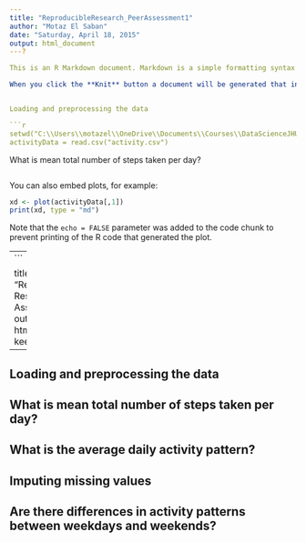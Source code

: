 ```yaml
---
title: "ReproducibleResearch_PeerAssessment1"
author: "Motaz El Saban"
date: "Saturday, April 18, 2015"
output: html_document
---?

This is an R Markdown document. Markdown is a simple formatting syntax for authoring HTML, PDF, and MS Word documents. For more details on using R Markdown see <http://rmarkdown.rstudio.com>.

When you click the **Knit** button a document will be generated that includes both content as well as the output of any embedded R code chunks within the document. You can embed an R code chunk like this:


Loading and preprocessing the data

```r
setwd("C:\\Users\\motazel\\OneDrive\\Documents\\Courses\\DataScienceJHUCoursera\\ReproducibleResearch\\repdata_data_activity")
activityData = read.csv("activity.csv")
```


What is mean total number of steps taken per day?

```r





```



You can also embed plots, for example:

```r
xd <- plot(activityData[,1])
print(xd, type = "md")
```

Note that the `echo = FALSE` parameter was added to the code chunk to prevent printing of the R code that generated the plot.















---
```

title: "Reproducible Research: Peer Assessment 1"
output: 
  html_document:
    keep_md: true
---


## Loading and preprocessing the data



## What is mean total number of steps taken per day?



## What is the average daily activity pattern?



## Imputing missing values



## Are there differences in activity patterns between weekdays and weekends?

